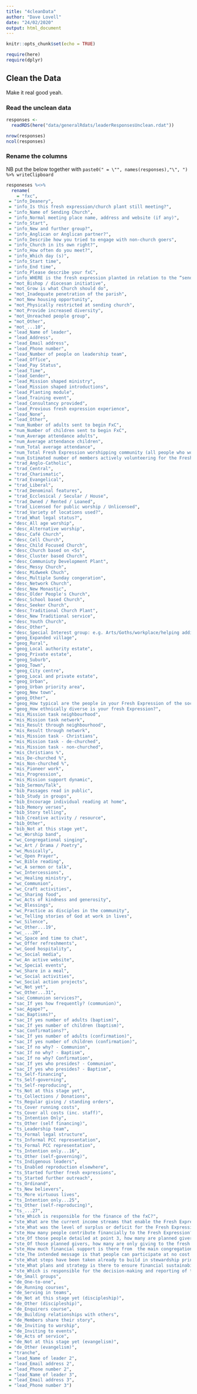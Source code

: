 ```yaml
---
title: "4cleanData"
author: "Dave Lovell"
date: "24/02/2020"
output: html_document
---
```


```r
knitr::opts_chunk$set(echo = TRUE)
```

```r
require(here)
require(dplyr)
```
## Clean the Data

Make it real good yeah.


### Read the unclean data

```r
responses <- 
  readRDS(here("data/generalRdats/leaderResponsesUnclean.rdat"))

nrow(responses)
ncol(responses)
```

### Rename the columns
 
NB put the below together with `paste0(" = \"", names(responses),"\", ") %>% writeClipboard`


```r
responeses %<>%
  rename(
    = "fxc", 
 = "info_Deanery", 
 = "info_Is this fresh expression/church plant still meeting?", 
 = "info_Name of Sending Church", 
 = "info_Normal meeting place name, address and website (if any)", 
 = "info_Start", 
 = "info_New and further group?", 
 = "info_Anglican or Anglican partner?", 
 = "info_Describe how you tried to engage with non-church goers", 
 = "info_Church in its own right?", 
 = "info_How often do you meet?", 
 = "info_Which day (s)", 
 = "info_Start time", 
 = "info_End time", 
 = "info_Please describe your fxC", 
 = "info_WHERE is the fresh expression planted in relation to the “sending” church? Tick only one box", 
 = "mot_Bishop / diocesan initiative", 
 = "mot_Grow is what Church should do", 
 = "mot_Inadequate penetration of the parish", 
 = "mot_New housing opportunity", 
 = "mot_Physically restricted at sending church", 
 = "mot_Provide increased diversity", 
 = "mot_Unreached people group", 
 = "mot_Other", 
 = "mot_...10", 
 = "lead_Name of leader", 
 = "lead_Address", 
 = "lead_Email address", 
 = "lead_Phone number", 
 = "lead_Number of people on leadership team", 
 = "lead_Office", 
 = "lead_Pay Status", 
 = "lead_Time", 
 = "lead_Gender", 
 = "lead_Mission shaped ministry", 
 = "lead_Mission shaped introductions", 
 = "lead_Planting module", 
 = "lead_Training event", 
 = "lead_Consultancy provided", 
 = "lead_Previous fresh expression experience", 
 = "lead_None", 
 = "lead_Other", 
 = "num_Number of adults sent to begin FxC", 
 = "num_Number of children sent to begin FxC", 
 = "num_Average attendance adults", 
 = "num_Average attendance children", 
 = "num_Total average attendance", 
 = "num_Total Fresh Expression worshipping community (all people who would consider themselves part of the fresh expression)", 
 = "num_Estimated number of members actively volunteering for the Fresh Expression", 
 = "trad_Anglo-Catholic", 
 = "trad_Central", 
 = "trad_Charismatic", 
 = "trad_Evangelical", 
 = "trad_Liberal", 
 = "trad_Denominal features", 
 = "trad_Ecclesical / Secular / House", 
 = "trad_Owned / Rented / Loaned", 
 = "trad_Licensed for public worship / Unlicensed", 
 = "trad_Variety of locations used?", 
 = "trad_What legal status?", 
 = "desc_All age worship", 
 = "desc_Alternative worship", 
 = "desc_Café Church", 
 = "desc_Cell Church", 
 = "desc_Child Focused Church", 
 = "desc_Church based on <5s", 
 = "desc_Cluster based Church", 
 = "desc_Communiuty Development Plant", 
 = "desc_Messy Church", 
 = "desc_Midweek Chuch", 
 = "desc_Multiple Sunday congeration", 
 = "desc_Network Church", 
 = "desc_New Monastic", 
 = "desc_Older People's Church", 
 = "desc_School based Church", 
 = "desc_Seeker Church", 
 = "desc_Traditional Church Plant", 
 = "desc_New Traditional service", 
 = "desc_Youth Church", 
 = "desc_Other", 
 = "desc_Special Interest group: e.g. Arts/Goths/workplace/helping addicts/learning disability. Describe it", 
 = "geog_Expanded village", 
 = "geog_Rural", 
 = "geog_Local authority estate", 
 = "geog_Private estate", 
 = "geog_Suburb", 
 = "geog_Town", 
 = "geog_City centre", 
 = "geog_Local and private estate", 
 = "geog_Urban", 
 = "geog_Urban priority area", 
 = "geog_New town", 
 = "geog_Other", 
 = "geog_How typical are the people in your Fresh Expression of the social area(s)/context?", 
 = "geog_How ethnically diverse is your fresh Expression?", 
 = "mis_Mission task neighbourhood", 
 = "mis_Mission task network", 
 = "mis_Result through neighbourhood", 
 = "mis_Result through network", 
 = "mis_Mission task - Christians", 
 = "mis_Mission task - de-churched", 
 = "mis_Mission task - non-churched", 
 = "mis_Christians %", 
 = "mis_De-churched %", 
 = "mis_Non-churched %", 
 = "mis_Pioneer work", 
 = "mis_Progression", 
 = "mis_Mission support dynamic", 
 = "bib_Sermon/Talk", 
 = "bib_Passages read in public", 
 = "bib_Study in groups", 
 = "bib_Encourage individual reading at home", 
 = "bib_Memory verses", 
 = "bib_Story telling", 
 = "bib_Creative activity / resource", 
 = "bib_Other", 
 = "bib_Not at this stage yet", 
 = "wc_Worship band", 
 = "wc_Congregational singing", 
 = "wc_Art / Drama / Poetry", 
 = "wc_Musically", 
 = "wc_Open Prayer", 
 = "wc_Bible reading", 
 = "wc_A sermon or talk", 
 = "wc_Intercessions", 
 = "wc_Healing ministry", 
 = "wc_Communion", 
 = "wc_Craft activities", 
 = "wc_Sharing food", 
 = "wc_Acts of kindness and generosity", 
 = "wc_Blessings", 
 = "wc_Practice as disciples in the community", 
 = "wc_Telling stories of God at work in lives", 
 = "wc_Silence", 
 = "wc_Other...19", 
 = "wc_...20", 
 = "wc_Space and time to chat", 
 = "wc_Offer refreshments", 
 = "wc_Good hospitality", 
 = "wc_Social media", 
 = "wc_An active website", 
 = "wc_Special events", 
 = "wc_Share in a meal", 
 = "wc_Social activities", 
 = "wc_Social action projects", 
 = "wc_Not yet", 
 = "wc_Other...31", 
 = "sac_Communion services?", 
 = "sac_If yes how frequently? (communion)", 
 = "sac_Agape?", 
 = "sac_Baptisms?", 
 = "sac_If yes number of adults (baptism)", 
 = "sac_If yes number of children (baptism)", 
 = "sac_Confirmations?", 
 = "sac_If yes number of adults (confirmation)", 
 = "sac_If yes number of children (confirmation)", 
 = "sac_If no why? - Communion", 
 = "sac_If no why? - Baptism", 
 = "sac_If no why? Confirmation", 
 = "sac_If yes who presides? - Communion", 
 = "sac_If yes who presides? - Baptism", 
 = "ts_Self-financing", 
 = "ts_Self-governing", 
 = "ts_Self-reproducing", 
 = "ts_Not at this stage yet", 
 = "ts_Collections / Donations", 
 = "ts_Regular giving / standing orders", 
 = "ts_Cover running costs", 
 = "ts_Cover all costs (inc. staff)", 
 = "ts_Intention Only", 
 = "ts_Other (self financing)", 
 = "ts_Leadership team", 
 = "ts_Formal legal structure", 
 = "ts_Informal PCC representation", 
 = "ts_Formal PCC representation", 
 = "ts_Intention only...16", 
 = "ts_Other (self-governing)", 
 = "ts_Indigenous leaders", 
 = "ts_Enabled reproduction elsewhere", 
 = "ts_Started further fresh expressions", 
 = "ts_Started further outreach", 
 = "ts_Ordinand", 
 = "ts_New believers", 
 = "ts_More virtuous lives", 
 = "ts_Intention only...25", 
 = "ts_Other (self-reproducing)", 
 = "ts_...27", 
 = "ste_Which is responsible for the finance of the fxC?", 
 = "ste_What are the current income streams that enable the Fresh Expression to fund its activities & how much was received through each element during  the last financial year (Jan –Dec )?", 
 = "ste_What was the level of surplus or deficit for the Fresh Expression in the last financial year?", 
 = "ste_How many people contribute financially to the Fresh Expression?", 
 = "ste_Of those people detailed at point 3, how many are planned givers (ie in a committed way each week/month to the fresh expression)", 
 = "ste_Of those planned givers, how many are only giving to the fresh expression and how many are existing parish planned givers?", 
 = "ste_How much financial support is there from  the main congregation members?", 
 = "ste_The intended message is that people can participate at no cost while there being opportunities to give.  What opportunities are there to give and how are these communicated?", 
 = "ste_What steps have been taken already to build in stewardship principles in terms of time, talents and money into the fresh expression activities?", 
 = "ste_What plans and strategy is there to ensure financial sustainability over the next 2-3 years and 3-5 years?", 
 = "ste_Which is responsible for the decision-making and reporting of the fxC?", 
 = "de_Small groups", 
 = "de_One-to-one", 
 = "de_Running courses", 
 = "de_Serving in teams", 
 = "de_Not at this stage yet (discipleship)", 
 = "de_Other (discipleship)", 
 = "de_Enquirers course", 
 = "de_Building relationships with others", 
 = "de_Members share their story", 
 = "de_Inviting to worship", 
 = "de_Inviting to events", 
 = "de_Acts of service", 
 = "de_Not at this stage yet (evangelism)", 
 = "de_Other (evangelism)", 
 = "tranche", 
 = "lead_Name of leader 2", 
 = "lead_Email address 2", 
 = "lead_Phone number 2", 
 = "lead_Name of leader 3", 
 = "lead_Email address 3", 
 = "lead_Phone number 3")
```


